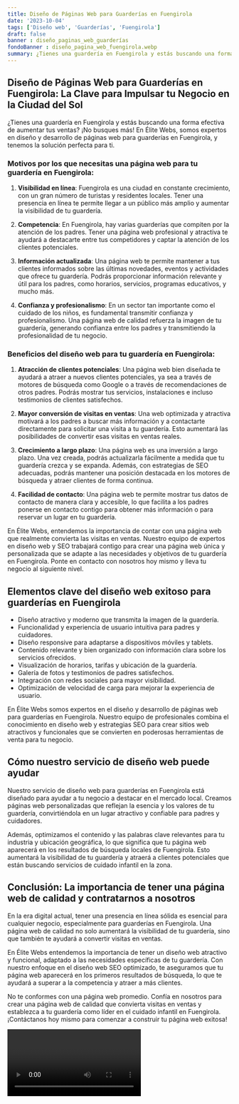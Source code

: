 ```yaml
---
title: Diseño de Páginas Web para Guarderías en Fuengirola
date: '2023-10-04'
tags: ['Diseño web', 'Guarderías', 'Fuengirola']
draft: false
banner : diseño_paginas_web_guarderías
fondoBanner : diseño_pagina_web_fuengirola.webp
summary: ¿Tienes una guardería en Fuengirola y estás buscando una forma efectiva de aumentar tus ventas? ¡No busques más! En Élite Webs, somos expertos en diseño y desarrollo de páginas web para guarderías en Fuengirola, y tenemos la solución perfecta para ti.
---
```


## Diseño de Páginas Web para Guarderías en Fuengirola: La Clave para Impulsar tu Negocio en la Ciudad del Sol

¿Tienes una guardería en Fuengirola y estás buscando una forma efectiva de aumentar tus ventas? ¡No busques más! En Élite Webs, somos expertos en diseño y desarrollo de páginas web para guarderías en Fuengirola, y tenemos la solución perfecta para ti.

### Motivos por los que necesitas una página web para tu guardería en Fuengirola:

1. **Visibilidad en línea**: Fuengirola es una ciudad en constante crecimiento, con un gran número de turistas y residentes locales. Tener una presencia en línea te permite llegar a un público más amplio y aumentar la visibilidad de tu guardería.

2. **Competencia**: En Fuengirola, hay varias guarderías que compiten por la atención de los padres. Tener una página web profesional y atractiva te ayudará a destacarte entre tus competidores y captar la atención de los clientes potenciales.

3. **Información actualizada**: Una página web te permite mantener a tus clientes informados sobre las últimas novedades, eventos y actividades que ofrece tu guardería. Podrás proporcionar información relevante y útil para los padres, como horarios, servicios, programas educativos, y mucho más.

4. **Confianza y profesionalismo**: En un sector tan importante como el cuidado de los niños, es fundamental transmitir confianza y profesionalismo. Una página web de calidad refuerza la imagen de tu guardería, generando confianza entre los padres y transmitiendo la profesionalidad de tu negocio.

### Beneficios del diseño web para tu guardería en Fuengirola:

1. **Atracción de clientes potenciales**: Una página web bien diseñada te ayudará a atraer a nuevos clientes potenciales, ya sea a través de motores de búsqueda como Google o a través de recomendaciones de otros padres. Podrás mostrar tus servicios, instalaciones e incluso testimonios de clientes satisfechos.

2. **Mayor conversión de visitas en ventas**: Una web optimizada y atractiva motivará a los padres a buscar más información y a contactarte directamente para solicitar una visita a tu guardería. Esto aumentará las posibilidades de convertir esas visitas en ventas reales.

3. **Crecimiento a largo plazo**: Una página web es una inversión a largo plazo. Una vez creada, podrás actualizarla fácilmente a medida que tu guardería crezca y se expanda. Además, con estrategias de SEO adecuadas, podrás mantener una posición destacada en los motores de búsqueda y atraer clientes de forma continua.

4. **Facilidad de contacto**: Una página web te permite mostrar tus datos de contacto de manera clara y accesible, lo que facilita a los padres ponerse en contacto contigo para obtener más información o para reservar un lugar en tu guardería.

En Élite Webs, entendemos la importancia de contar con una página web que realmente convierta las visitas en ventas. Nuestro equipo de expertos en diseño web y SEO trabajará contigo para crear una página web única y personalizada que se adapte a las necesidades y objetivos de tu guardería en Fuengirola. Ponte en contacto con nosotros hoy mismo y lleva tu negocio al siguiente nivel.

<GifSeo />

<Cta />

## Elementos clave del diseño web exitoso para guarderías en Fuengirola

- Diseño atractivo y moderno que transmita la imagen de la guardería.
- Funcionalidad y experiencia de usuario intuitiva para padres y cuidadores.
- Diseño responsive para adaptarse a dispositivos móviles y tablets.
- Contenido relevante y bien organizado con información clara sobre los servicios ofrecidos.
- Visualización de horarios, tarifas y ubicación de la guardería.
- Galería de fotos y testimonios de padres satisfechos.
- Integración con redes sociales para mayor visibilidad.
- Optimización de velocidad de carga para mejorar la experiencia de usuario.

En Élite Webs somos expertos en el diseño y desarrollo de páginas web para guarderías en Fuengirola. Nuestro equipo de profesionales combina el conocimiento en diseño web y estrategias SEO para crear sitios web atractivos y funcionales que se convierten en poderosas herramientas de venta para tu negocio.

## Cómo nuestro servicio de diseño web puede ayudar

Nuestro servicio de diseño web para guarderías en Fuengirola está diseñado para ayudar a tu negocio a destacar en el mercado local. Creamos páginas web personalizadas que reflejan la esencia y los valores de tu guardería, convirtiéndola en un lugar atractivo y confiable para padres y cuidadores.

Además, optimizamos el contenido y las palabras clave relevantes para tu industria y ubicación geográfica, lo que significa que tu página web aparecerá en los resultados de búsqueda locales de Fuengirola. Esto aumentará la visibilidad de tu guardería y atraerá a clientes potenciales que están buscando servicios de cuidado infantil en la zona.

## Conclusión: La importancia de tener una página web de calidad y contratarnos a nosotros

En la era digital actual, tener una presencia en línea sólida es esencial para cualquier negocio, especialmente para guarderías en Fuengirola. Una página web de calidad no solo aumentará la visibilidad de tu guardería, sino que también te ayudará a convertir visitas en ventas.

En Élite Webs entendemos la importancia de tener un diseño web atractivo y funcional, adaptado a las necesidades específicas de tu guardería. Con nuestro enfoque en el diseño web SEO optimizado, te aseguramos que tu página web aparecerá en los primeros resultados de búsqueda, lo que te ayudará a superar a la competencia y atraer a más clientes.

No te conformes con una página web promedio. Confía en nosotros para crear una página web de calidad que convierta visitas en ventas y establezca a tu guardería como líder en el cuidado infantil en Fuengirola. ¡Contáctanos hoy mismo para comenzar a construir tu página web exitosa!

<Video />

<CtaBot job='Guarderías' city='Fuengirola'/>

<Gmaps query='Fuengirola+españa+maps' />